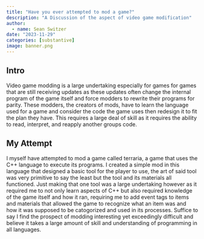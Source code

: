 ```yaml
---
title: "Have you ever attempted to mod a game?"
description: "A Discussion of the aspect of video game modification"
author:
  - name: Sean Switzer
date: "2023-11-29"
categories: [substantive] 
image: banner.png
---
```


<style>
  body {
  background-image: url("https://images-wixmp-ed30a86b8c4ca887773594c2.wixmp.com/f/e6f5dd6d-1e1c-46d9-a752-4086959dd091/d74difm-a97adf21-4bb8-488a-b9fe-ba961be3f1a8.jpg?token=eyJ0eXAiOiJKV1QiLCJhbGciOiJIUzI1NiJ9.eyJzdWIiOiJ1cm46YXBwOjdlMGQxODg5ODIyNjQzNzNhNWYwZDQxNWVhMGQyNmUwIiwiaXNzIjoidXJuOmFwcDo3ZTBkMTg4OTgyMjY0MzczYTVmMGQ0MTVlYTBkMjZlMCIsIm9iaiI6W1t7InBhdGgiOiJcL2ZcL2U2ZjVkZDZkLTFlMWMtNDZkOS1hNzUyLTQwODY5NTlkZDA5MVwvZDc0ZGlmbS1hOTdhZGYyMS00YmI4LTQ4OGEtYjlmZS1iYTk2MWJlM2YxYTguanBnIn1dXSwiYXVkIjpbInVybjpzZXJ2aWNlOmZpbGUuZG93bmxvYWQiXX0.PPG53cMFBUq7oHdRAnnnKPQsGd_o5VLDBVxNt5Vhd3A");
  background-size: cover;
  background-repeat: no-repeat;
}
  
</style>

## Intro 

Video game modding is a large undertaking especially for games for games that are still receiving updates as these updates often change the internal program of the game itself and force modders to rewrite their programs for parity. These modders, the creators of mods, have to learn the language used for a game and consider the code the game uses then redesign it to fit the plan they have. This requires a large deal of skill as it requires the ability to read, interpret, and reapply another groups code. 

## My Attempt

I myself have attempted to mod a game called terraria, a game that uses the C++ language to execute its programs. I created a simple mod in this language that designed a basic tool for the player to use, the art of said tool was very primitive to say the least but the tool and its materials all functioned. Just making that one tool was a large undertaking however as it required me to not only learn aspects of C++ but also required knowledge of the game itself and how it ran, requiring me to add event tags to items and materials that allowed the game to recognize what an item was and how it was supposed to be catogorized and used in its processes. Suffice to say I find the prospect of modding interesting yet exceedingly difficult and believe it takes a large amount of skill and understanding of programming in all languages.
